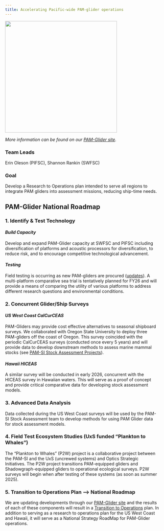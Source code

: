 ```yaml
---
title: Accelerating Pacific-wide PAM-glider operations
---
```


![](/content/images/PAMplatforms_gliders.png){width="365"}

*More information can be found on our [PAM-Glider site](https://nmfs-ost.github.io/PAM-Glider/).*

### Team Leads

Erin Oleson (PIFSC), Shannon Rankin (SWFSC)

### Goal

Develop a Research to Operations plan intended to serve all regions to integrate PAM gliders into assessment missions, reducing ship-time needs.

## PAM-Glider National Roadmap

### 1. Identify & Test Technology

#### *Build Capacity*

Develop and expand PAM-Glider capacity at SWFSC and PIFSC including diversification of platforms and acoustic processors for diversification, to reduce risk, and to encourage competitive technological advancement.

#### *Testing*

Field testing is occurring as new PAM-gliders are procured ([updates](https://nmfs-ost.github.io/PAM-Glider/content/gliderRodeo.html)). A multi-platform comparative sea trial is tentatively planned for FY26 and will provide a means of comparing the utility of various platforms to address different research questions and environmental conditions.

### 2. Concurrent Glider/Ship Surveys

#### *US West Coast CalCurCEAS*

PAM-Gliders may provide cost effective alternatives to seasonal shipboard surveys. We collaborated with Oregon State University to deploy three PAM-gliders off the coast of Oregon. This survey coincided with the periodic CalCurCEAS surveys (conducted once every 5 years) and will provide data to develop downstream methods to assess marine mammal stocks (see [PAM-SI Stock Assessment Projects](https://nmfs-ost.github.io/PAM_National_Network/content/SI%20coord/PAM_priority_projects/Stock_projects/Project_1.html)).

#### *Hawaii HICEAS*

A similar survey will be conducted in early 2026, concurrent with the HICEAS survey in Hawaiian waters. This will serve as a proof of concept and provide critical comparative data for developing stock assessment models.

### 3. Advanced Data Analysis

Data collected during the US West Coast surveys will be used by the PAM-SI Stock Assessment team to develop methods for using PAM Glider data for stock assessment models.

### 4. Field Test Ecosystem Studies (UxS funded "Plankton to Whales")

The "Plankton to Whales" (P2W) project is a collaborative project between the PAM-SI and the UxS (uncrewed systems) and Optics Strategic Initiatives. The P2W project transitions PAM-equipped gliders and Shadowgraph-equipped gliders to operational ecological surveys. P2W surveys will begin when after testing of these systems (as soon as summer 2025).

### 5. Transition to Operations Plan --\> National Roadmap

We are updating developments through our [PAM-Glider site](https://nmfs-ost.github.io/PAM-Glider/) and the results of each of these components will result in a [Transition to Operations](https://nmfs-ost.github.io/PAM-Glider/content/transitionPlan.html) plan. In addition to serving as a research to operations plan for the US West Coast and Hawaii, it will serve as a National Strategy RoadMap for PAM-Glider operations.

